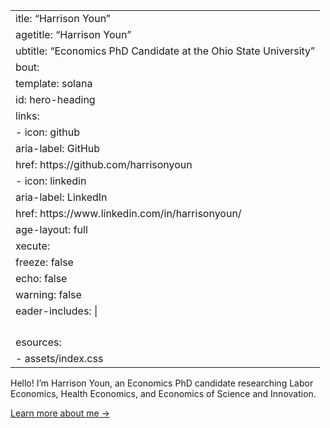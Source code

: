  ---
title: "Harrison Youn"
pagetitle: "Harrison Youn"
subtitle: "Economics PhD Candidate at the Ohio State University"
about:
  template: solana
  id: hero-heading
  links:
    - icon: github
      aria-label: GitHub
      href: https://github.com/harrisonyoun
    - icon: linkedin
      aria-label: LinkedIn
      href: https://www.linkedin.com/in/harrisonyoun/
page-layout: full
execute:
  freeze: false
  echo: false
  warning: false
header-includes: |
  <link rel="preconnect" href="https://fonts.googleapis.com">
  <link rel="preconnect" href="https://fonts.gstatic.com" crossorigin>
  <link href="https://fonts.googleapis.com/css2?family=Petrona:wght@400;700&family=Red+Hat+Text:wght@400;700&display=swap" rel="stylesheet">
  <link rel="stylesheet" href="assets/index.css">
resources:
  - assets/index.css
---
 
::: {#hero-heading}
 
Hello! I'm Harrison Youn, an Economics PhD candidate researching Labor Economics, Health Economics, and Economics of Science and Innovation.

[Learn more about me →](/about){.about-links .subtitle}

:::
